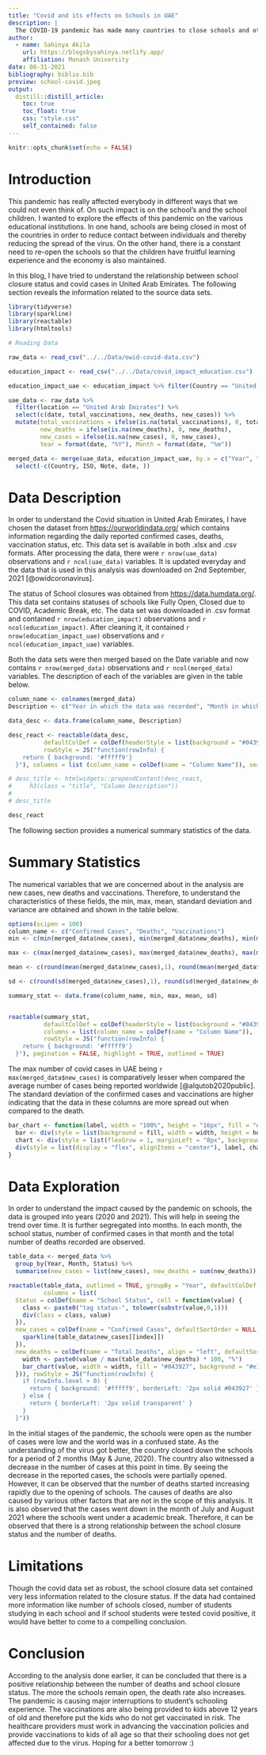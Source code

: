```yaml
---
title: "Covid and its effects on Schools in UAE"
description: |
  The COVID-19 pandemic has made many countries to close schools and other educational institutions. However, are they really contributing to the betterment of the situation? Lets find out...
author:
  - name: Sahinya Akila 
    url: https://blogsbysahinya.netlify.app/
    affiliation: Monash University
date: 08-31-2021
bibliography: biblio.bib
preview: school-covid.jpeg
output:
  distill::distill_article:
    toc: true
    toc_float: true
    css: "style.css"
    self_contained: false
---
```


```r
knitr::opts_chunk$set(echo = FALSE)
```

# Introduction

This pandemic has really affected everybody in different ways that we could not even think of. On such impact is on the school's and the school children. I wanted to explore the effects of this pandemic on the various educational institutions. In one hand, schools are being closed in most of the countries in order to reduce contact between individuals and thereby reducing the spread of the virus. On the other hand, there is a constant need to re-open the schools so that the children have  fruitful learning experience and the economy is also maintained.

In this blog, I have tried to understand the relationship between school closure status and covid cases in United Arab Emirates. The following section reveals the information related to the source data sets. 

```r
library(tidyverse)
library(sparkline)
library(reactable)
library(htmltools)
```

```r
# Reading Data

raw_data <- read_csv("../../Data/owid-covid-data.csv")

education_impact <- read_csv("../../Data/covid_impact_education.csv") 

education_impact_uae <- education_impact %>% filter(Country == "United Arab Emirates") %>% mutate(Year = format(as.Date(Date, "%d/%m/%Y"), "%Y"), Month = format(as.Date(Date, "%d/%m/%Y"), "%m"), Status = ifelse(Status == "Closed due to COVID-19", "Closed", Status))

uae_data <- raw_data %>% 
  filter(location == "United Arab Emirates") %>% 
  select(c(date, total_vaccinations, new_deaths, new_cases)) %>% 
  mutate(total_vaccinations = ifelse(is.na(total_vaccinations), 0, total_vaccinations),
         new_deaths = ifelse(is.na(new_deaths), 0, new_deaths),
         new_cases = ifelse(is.na(new_cases), 0, new_cases),
         Year = format(date, "%Y"), Month = format(date, "%m"))

merged_data <- merge(uae_data, education_impact_uae, by.x = c("Year", "Month"), by.y = c("Year", "Month")) %>% 
  select(-c(Country, ISO, Note, date, )) 
```

# Data Description

In order to understand the Covid situation in United Arab Emirates, I have chosen the dataset from [https://ourworldindata.org/](https://ourworldindata.org/coronavirus/country/united-arab-emirates) which contains information regarding the daily reported confirmed cases, deaths, vaccination status, etc. This data set is available in both .xlsx and .csv formats. After processing the data, there were `r nrow(uae_data)` observations and `r ncol(uae_data)` variables. It is updated everyday and the data that is used in this analysis was downloaded on 2nd September, 2021 [@owidcoronavirus]. 

The status of School closures was obtained from [https://data.humdata.org/](https://data.humdata.org/dataset/global-school-closures-covid19). This data set contains statuses of schools like Fully Open, Closed due to COVID, Academic Break, etc. The data set was downloaded in .csv format and contained `r nrow(education_impact)` observations and `r ncol(education_impact)`. After cleaning it, it contained `r nrow(education_impact_uae)` observations and `r ncol(education_impact_uae)` variables. 

Both the data sets were then merged based on the Date variable and now contains `r nrow(merged_data)` observations and `r ncol(merged_data)` variables. The description of each of the variables are given in the table below. 

```r
column_name <- colnames(merged_data)
Description <- c("Year in which the data was recorded", "Month in which the data was recorded", "Total number of vaccinations given to the people (this includes 1st and 2nd dose)", "Count of deaths on that particular day", "Total number of confirmed cases on that particular day", "Date in which the observation was recorded (Format: DD/MM/YYYY)", "This indicates if the school was open or closed during that day")

data_desc <- data.frame(column_name, Description)

desc_react <- reactable(data_desc, 
          defaultColDef = colDef(headerStyle = list(background = "#043927", color = "white")),
          rowStyle = JS("function(rowInfo) {
    return { background: '#fffff9'}
  }"), columns = list (column_name = colDef(name = "Column Name")), searchable = TRUE, pagination = FALSE, highlight = TRUE, outlined = TRUE)

# desc_title <- htmlwidgets::prependContent(desc_react, 
#     h3(class = "title", "Column Description"))
# 
# desc_title

desc_react
```

The following section provides a numerical summary statistics of the data.  

# Summary Statistics

The numerical variables that we are concerned about in the analysis are new cases, new deaths and vaccinations. Therefore, to understand the characteristics of these fields, the min, max, mean, standard deviation and variance are obtained and shown in the table below. 

```r
options(scipen = 100)
column_name <- c("Confirmed Cases", "Deaths", "Vaccinations")
min <- c(min(merged_data$new_cases), min(merged_data$new_deaths), min(merged_data$total_vaccinations))

max <- c(max(merged_data$new_cases), max(merged_data$new_deaths), max(merged_data$total_vaccinations))

mean <- c(round(mean(merged_data$new_cases),1), round(mean(merged_data$new_deaths),1), round(mean(merged_data$total_vaccinations),1))

sd <- c(round(sd(merged_data$new_cases),1), round(sd(merged_data$new_deaths),1), round(sd(merged_data$total_vaccinations),1))

summary_stat <- data.frame(column_name, min, max, mean, sd)


reactable(summary_stat, 
          defaultColDef = colDef(headerStyle = list(background = "#043927", color = "white")),
          columns = list(column_name = colDef(name = "Column Name")), 
          rowStyle = JS("function(rowInfo) {
    return { background: '#fffff9'}
  }"), pagination = FALSE, highlight = TRUE, outlined = TRUE)
```

The max number of covid cases in UAE being `r max(merged_data$new_cases)` is comparatively lesser when compared the average number of cases being reported worldwide [@alqutob2020public]. The standard deviation of the confirmed cases and vaccinations are higher indicating that the data in these columns are more spread out when compared to the death. 


```r
bar_chart <- function(label, width = "100%", height = "16px", fill = "#00bfc4", background = NULL) {
  bar <- div(style = list(background = fill, width = width, height = height))
  chart <- div(style = list(flexGrow = 1, marginLeft = "8px", background = background), bar)
  div(style = list(display = "flex", alignItems = "center"), label, chart)
}
```

# Data Exploration

In order to understand the impact caused by the pandemic on schools, the data is grouped into years (2020 and 2021). This will help in seeing the trend over time. It is further segregated into months. In each month, the school status, number of confirmed cases in that month and the total number of deaths recorded are observed.  


```r
table_data <- merged_data %>%
  group_by(Year, Month, Status) %>%
  summarise(new_cases = list(new_cases), new_deaths = sum(new_deaths))

reactable(table_data, outlined = TRUE, groupBy = "Year", defaultColDef = colDef(headerStyle = list(background = "#043927", color = "white")), defaultExpanded = TRUE, 
          columns = list(
  Status = colDef(name = "School Status", cell = function(value) {
    class <- paste0("tag status-", tolower(substr(value,0,1)))
    div(class = class, value)
  }), 
  new_cases = colDef(name = "Confirmed Cases", defaultSortOrder = NULL, cell = function(value, index) {
    sparkline(table_data$new_cases[[index]])
  }),
  new_deaths = colDef(name = "Total Deaths", align = "left", defaultSortOrder = NULL, cell = function(value) {
    width <- paste0(value / max(table_data$new_deaths) * 100, "%")
    bar_chart(value, width = width, fill = "#043927", background = "#e1e1e1")
  })), rowStyle = JS("function(rowInfo) {
    if (rowInfo.level > 0) {
      return { background: '#fffff9', borderLeft: '2px solid #043927' }
    } else {
      return { borderLeft: '2px solid transparent' }
    }
  }"))
```

In the initial stages of the pandemic, the schools were open as the number of cases were low and the world was in a confused state. As the understanding of the virus got better, the country closed down the schools for a period of 2 months (May & June, 2020). The country also witnessed a decrease in the number of cases at this point in time. By seeing the decrease in the reported cases, the schools were partially opened. However, it can be observed that the number of deaths started increasing rapidly due to the opening of schools. The causes of deaths are also caused by various other factors that are not in the scope of this analysis. It is also observed that the cases went down in the month of July and August 2021 where the schools went under a academic break. Therefore, it can be observed that there is a strong relationship between the school closure status and the number of deaths. 

# Limitations

Though the covid data set as robust, the school closure data set contained very less information related to the closure status. If the data had contained more information like number of schools closed, number of students studying in each school and if school students were tested covid positive, it would have better to come to a compelling conclusion. 

# Conclusion

According to the analysis done earlier, it can be concluded that there is a positive relationship between the number of deaths and school closure status. The more the schools remain open, the death rate also increases. The pandemic is causing major interruptions to student's schooling experience. The vaccinations are also being provided to kids above 12 years of old and therefore put the kids who do not get vaccinated in risk. The healthcare providers must work in advancing the vaccination policies and provide vaccinations to kids of all age so that their schooling does not get affected due to the virus. Hoping for a better tomorrow :)